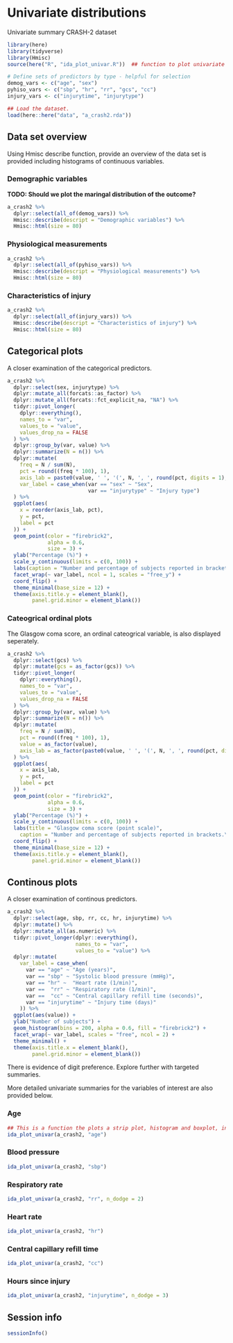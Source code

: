 # Univariate distributions

Univariate summary CRASH-2 dataset 

```r
library(here)
library(tidyverse)
library(Hmisc)
source(here("R", "ida_plot_univar.R"))  ## function to plot univariate summaries. 

# Define sets of predictors by type - helpful for selection
demog_vars <- c("age", "sex")
pyhiso_vars <- c("sbp", "hr", "rr", "gcs", "cc")
injury_vars <- c("injurytime", "injurytype")

## Load the dataset.
load(here::here("data", "a_crash2.rda"))
```


## Data set overview

Using Hmisc describe function, provide an overview of the data set is provided including histograms of continuous variables.  

### Demographic variables

**TODO: Should we plot the maringal distribution of the outcome? **

```r
a_crash2 %>%
  dplyr::select(all_of(demog_vars)) %>%
  Hmisc::describe(descript = "Demographic variables") %>%
  Hmisc::html(size = 80)
```


### Physiological measurements

```r
a_crash2 %>%
  dplyr::select(all_of(pyhiso_vars)) %>%
  Hmisc::describe(descript = "Physiological measurements") %>%
  Hmisc::html(size = 80)
```

### Characteristics of injury

```r
a_crash2 %>%
  dplyr::select(all_of(injury_vars)) %>%
  Hmisc::describe(descript = "Characteristics of injury") %>%
  Hmisc::html(size = 80)
```

## Categorical plots

A closer examination of the categorical predictors. 

```r
a_crash2 %>%
  dplyr::select(sex, injurytype) %>%
  dplyr::mutate_all(forcats::as_factor) %>%   
  dplyr::mutate_all(forcats::fct_explicit_na, "NA") %>%
  tidyr::pivot_longer(
    dplyr::everything(),
    names_to = "var",
    values_to = "value",
    values_drop_na = FALSE
  ) %>%
  dplyr::group_by(var, value) %>%
  dplyr::summarize(N = n()) %>%
  dplyr::mutate(
    freq = N / sum(N),
    pct = round((freq * 100), 1),
    axis_lab = paste0(value, ' ', '(', N, ', ', round(pct, digits = 1), '%)'),
    var_label = case_when(var == "sex" ~ "Sex",
                          var == "injurytype" ~ "Injury type")
  ) %>%
  ggplot(aes(
    x = reorder(axis_lab, pct),
    y = pct,
    label = pct
  )) +
  geom_point(color = "firebrick2",
             alpha = 0.6,
             size = 3) +
  ylab("Percentage (%)") +
  scale_y_continuous(limits = c(0, 100)) +
  labs(caption = "Number and percentage of subjects reported in brackets.\nNA = missing") +
  facet_wrap(~ var_label, ncol = 1, scales = "free_y") +
  coord_flip() +
  theme_minimal(base_size = 12) +
  theme(axis.title.y = element_blank(),
        panel.grid.minor = element_blank())

```

### Cateogrical ordinal plots

The Glasgow coma score, an ordinal cateogrical variable, is also displayed seperately. 

```r
a_crash2 %>%
  dplyr::select(gcs) %>%
  dplyr::mutate(gcs = as_factor(gcs)) %>%
  tidyr::pivot_longer(
    dplyr::everything(),
    names_to = "var",
    values_to = "value",
    values_drop_na = FALSE
  ) %>%
  dplyr::group_by(var, value) %>%
  dplyr::summarize(N = n()) %>%
  dplyr::mutate(
    freq = N / sum(N),
    pct = round((freq * 100), 1),
    value = as_factor(value),
    axis_lab = as_factor(paste0(value, ' ', '(', N, ', ', round(pct, digits = 1), '%)'))
  ) %>%
  ggplot(aes(
    x = axis_lab,
    y = pct,
    label = pct
  )) +
  geom_point(color = "firebrick2",
             alpha = 0.6,
             size = 3) +
  ylab("Percentage (%)") +
  scale_y_continuous(limits = c(0, 100)) +
  labs(title = "Glasgow coma score (point scale)",
    caption = "Number and percentage of subjects reported in brackets.\nNA = missing") +
  coord_flip() +
  theme_minimal(base_size = 12) +
  theme(axis.title.y = element_blank(),
        panel.grid.minor = element_blank())
```



## Continous plots 

A closer examination of continous predictors. 

```r

a_crash2 %>%
  dplyr::select(age, sbp, rr, cc, hr, injurytime) %>%
  dplyr::mutate() %>%
  dplyr::mutate_all(as.numeric) %>%
  tidyr::pivot_longer(dplyr::everything(),
                      names_to = "var",
                      values_to = "value") %>%
  dplyr::mutate(
    var_label = case_when(
      var == "age" ~ "Age (years)",
      var == "sbp" ~ "Systolic blood pressure (mmHg)",
      var == "hr" ~  "Heart rate (1/min)",
      var ==  "rr" ~ "Respiratory rate (1/min)",
      var ==  "cc" ~ "Central capillary refill time (seconds)", 
      var == "injurytime" ~ "Injury time (days)"
    )) %>%
  ggplot(aes(value)) +
  ylab("Number of subjects") +
  geom_histogram(bins = 200, alpha = 0.6, fill = "firebrick2") +
  facet_wrap(~ var_label, scales = "free", ncol = 2) +
  theme_minimal() +
  theme(axis.title.x = element_blank(),
        panel.grid.minor = element_blank())

```


There is evidence of digit preference. Explore further with targeted summaries. 

More detailed univariate summaries for the variables of interest are also provided below. 

### Age

```r
## This is a function the plots a strip plot, histogram and boxplot, including five number summary. 
ida_plot_univar(a_crash2, "age")
```


### Blood pressure

```r
ida_plot_univar(a_crash2, "sbp")
```


### Respiratory rate


```r
ida_plot_univar(a_crash2, "rr", n_dodge = 2)
```


### Heart rate


```r
ida_plot_univar(a_crash2, "hr")
```


### Central capillary refill time


```r
ida_plot_univar(a_crash2, "cc")
```


### Hours since injury


```r
ida_plot_univar(a_crash2, "injurytime", n_dodge = 3)
```



## Session info

```r
sessionInfo()
```


